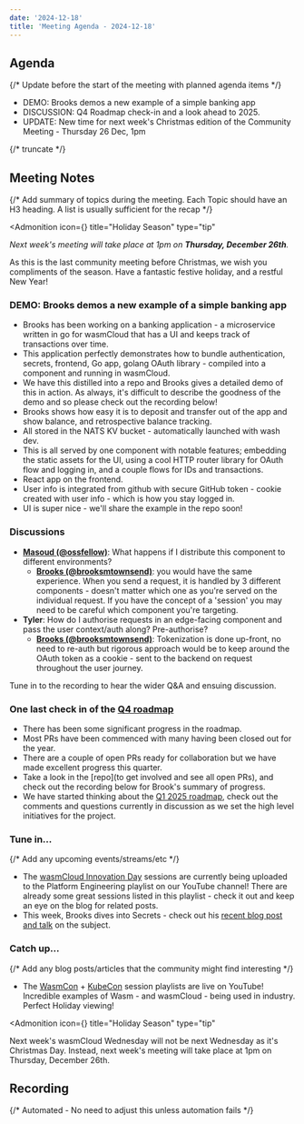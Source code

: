 ```yaml
---
date: '2024-12-18'
title: 'Meeting Agenda - 2024-12-18'
---
```



## Agenda

{/* Update before the start of the meeting with planned agenda items */}

- DEMO: Brooks demos a new example of a simple banking app
- DISCUSSION: Q4 Roadmap check-in and a look ahead to 2025.
- UPDATE: New time for next week's Christmas edition of the Community Meeting - Thursday 26 Dec, 1pm

{/* truncate */}

## Meeting Notes

{/* Add summary of topics during the meeting. Each Topic should have an H3 heading. A list is usually sufficient for the recap */}

<Admonition
  icon={<IconTree />}
  title="Holiday Season"
  type="tip"
>

*Next week's meeting will take place at 1pm on **Thursday, December 26th**.*

As this is the last community meeting before Christmas, we wish you compliments of the season. Have a fantastic festive holiday, and a restful New Year!

</Admonition>

### DEMO: Brooks demos a new example of a simple banking app

- Brooks has been working on a banking application - a microservice written in go for wasmCloud that has a UI and keeps track of transactions over time.
- This application perfectly demonstrates how to bundle authentication, secrets, frontend, Go app, golang OAuth library - compiled into a component and running in wasmCloud.
- We have this distilled into a repo and Brooks gives a detailed demo of this in action. As always, it's difficult to describe the goodness of the demo and so please check out the recording below!
- Brooks shows how easy it is to deposit and transfer out of the app and show balance, and retrospective balance tracking.
- All stored in the NATS KV bucket - automatically launched with wash dev. 
- This is all served by one component with notable features; embedding the static assets for the UI, using a cool HTTP router library for OAuth flow and logging in, and a couple flows for IDs and transactions.
- React app on the frontend. 
- User info is integrated from github with secure GitHub token - cookie created with user info - which is how you stay logged in.
- UI is super nice - we'll share the example in the repo soon!

### Discussions

- **[Masoud (@ossfellow)](https://github.com/ossfellow)**: What happens if I distribute this component to different environments?
  - **[Brooks (@brooksmtownsend)](https://github.com/brooksmtownsend)**: you would have the same experience. When you send a request, it is handled by 3 different components - doesn't matter which one as you're served on the individual request. If you have the concept of a 'session' you may need to be careful which component you're targeting.
- **Tyler**: How do I authorise requests in an edge-facing component and pass the user context/auth along? Pre-authorise?
  - **[Brooks (@brooksmtownsend)](https://github.com/brooksmtownsend)**: Tokenization is done up-front, no need to re-auth but rigorous approach would be to keep around the OAuth token as a cookie - sent to the backend on request throughout the user journey.

Tune in to the recording to hear the wider Q&A and ensuing discussion.

### One last check in of the [Q4 roadmap](https://github.com/orgs/wasmCloud/projects/7/views/12)

- There has been some significant progress in the roadmap. 
- Most PRs have been commenced with many having been closed out for the year.
- There are a couple of open PRs ready for collaboration but we have made excellent progress this quarter.
- Take a look in the [repo](to get involved and see all open PRs), and check out the recording below for Brook's summary of progress.
- We have started thinking about the [Q1 2025 roadmap](https://github.com/wasmCloud/wasmCloud/discussions/3813), check out the comments and questions currently in discussion as we set the high level initiatives for the project.


### Tune in…

{/* Add any upcoming events/streams/etc */}

- The [wasmCloud Innovation Day](https://github.com/wasmCloud/wasmCloud/discussions/3813) sessions are currently being uploaded to the Platform Engineering playlist on our YouTube channel! There are already some great sessions listed in this playlist - check it out and keep an eye on the blog for related posts.
- This week, Brooks dives into Secrets - check out his [recent blog post and talk](https://wasmcloud.com/blog/2024-12-17-wasmclouds-fresh-approach-to-secrets) on the subject.

### Catch up…

{/* Add any blog posts/articles that the community might find interesting */}

- The [WasmCon](https://youtube.com/playlist?list=PLbzoR-pLrL6o0UD4PoO0H_RnoToEiWBIS&feature=shared) + [KubeCon](https://youtube.com/playlist?list=PLbzoR-pLrL6ofOuAJThKZIjxvFuB6B-el&feature=shared) session playlists are live on YouTube! Incredible examples of Wasm - and wasmCloud - being used in industry. Perfect Holiday viewing!

<Admonition
  icon={<IconTree />}
  title="Holiday Season"
  type="tip"
>

Next week's wasmCloud Wednesday will not be next Wednesday as it's Christmas Day. Instead, next week's meeting will take place at 1pm on Thursday, December 26th. 

</Admonition>

## Recording

{/* Automated - No need to adjust this unless automation fails */}

<YouTube url="https://www.youtube.com/watch?v=6emgiFJVZNI" />
